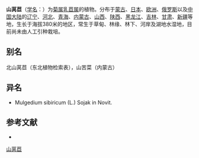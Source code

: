 {{Speciesbox
| name = 山莴苣
| status = 
| status_system = 
| image = 
| genus = Lactuca
| species = sibirica
| authority = (L.) Benth. ex Maxim.
}}

'''山莴苣'''（[[学名|学名]]：{{lang|la|''Lactuca sibirica''}}）为[[菊属|菊属]][[乳苣属|乳苣属]]的植物。分布于[[蒙古|蒙古]]、[[日本|日本]]、[[欧洲|欧洲]]、[[俄罗斯|俄罗斯]]以及[[中国大陆|中国大陆]]的[[辽宁|辽宁]]、[[河北|河北]]、[[青海|青海]]、[[内蒙古|内蒙古]]、[[山西|山西]]、[[陕西|陕西]]、[[黑龙江|黑龙江]]、[[吉林|吉林]]、[[甘肃|甘肃]]、[[新疆|新疆]]等地，生长于海拔380米的地区，常生于草甸、林缘、林下、河岸及湖地水湿地，目前尚未由人工引种栽培。

== 别名 ==
北山莴苣（东北植物检索表），山苦菜（内蒙古）

== 异名 ==
*Mulgedium sibiricum (L.) Sojak in Novit.

== 参考文献 ==
<div class="references-small">
* {{cite web| url =http://www.bioinfo.cn/db05/KmzwSpecies.php?action=view&id=4949| title =山莴苣| work =《中国高等植物数据库全库》| publisher =中国科学院微生物研究所| author =昆明植物研究所| accessdate =2009-02-25| archive-date =2018-06-28| archive-url =https://web.archive.org/web/20180628204035/http://www.bioinfo.cn/db05/KmzwSpecies.php?action=view| dead-url =yes}}
</div>
{{Taxonbar|from=Q11046782}}

[[Category:萵苣属|山莴苣]]


{{植物小作品}}